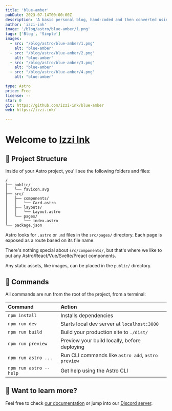 ```yaml
---
title: 'blue-amber'
pubDate: 2023-07-14T00:00:00Z
description: 'A basic personal blog, hand-coded and then converted using Astro and following Traversy Tutorials.  '
author: 'izzi-ink'
image: '/blog/astro/blue-amber/1.png'
tags: ['Blog', 'Simple']
images:
  - src: "/blog/astro/blue-amber/1.png"
    alt: "blue-amber"
  - src: "/blog/astro/blue-amber/2.png"
    alt: "blue-amber"
  - src: "/blog/astro/blue-amber/3.png"
    alt: "blue-amber"
  - src: "/blog/astro/blue-amber/4.png"
    alt: "blue-amber"

type: Astro
price: Free
license: --
star: 0
git: https://github.com/izzi-ink/blue-amber
web: https://izzi.ink/

---
```


# Welcome to [Izzi Ink](https://izzi.ink)

## 🚀 Project Structure

Inside of your Astro project, you'll see the following folders and files:

```
/
├── public/
│   └── favicon.svg
├── src/
│   ├── components/
│   │   └── Card.astro
│   ├── layouts/
│   │   └── Layout.astro
│   └── pages/
│       └── index.astro
└── package.json
```

Astro looks for `.astro` or `.md` files in the `src/pages/` directory. Each page is exposed as a route based on its file name.

There's nothing special about `src/components/`, but that's where we like to put any Astro/React/Vue/Svelte/Preact components.

Any static assets, like images, can be placed in the `public/` directory.

## 🧞 Commands

All commands are run from the root of the project, from a terminal:

| Command                | Action                                             |
| :--------------------- | :------------------------------------------------- |
| `npm install`          | Installs dependencies                              |
| `npm run dev`          | Starts local dev server at `localhost:3000`        |
| `npm run build`        | Build your production site to `./dist/`            |
| `npm run preview`      | Preview your build locally, before deploying       |
| `npm run astro ...`    | Run CLI commands like `astro add`, `astro preview` |
| `npm run astro --help` | Get help using the Astro CLI                       |

## 👀 Want to learn more?

Feel free to check [our documentation](https://docs.astro.build) or jump into our [Discord server](https://astro.build/chat).

